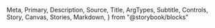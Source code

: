   Meta,
  Primary,
  Description,
  Source,
  Title,
  ArgTypes,
  Subtitle,
  Controls,
  Story,
  Canvas,
  Stories,
  Markdown,
} from "@storybook/blocks"

<Meta of={RangeCalendar} />
<Title />
<Description of={RangeCalendar} />

```tsx
import { RangeCalendar } from "@einride/ui"
```

## Basic

<Description of={RangeCalendar.Basic} />
<Canvas of={RangeCalendar.Basic} />
<Controls of={RangeCalendar.Basic} />
